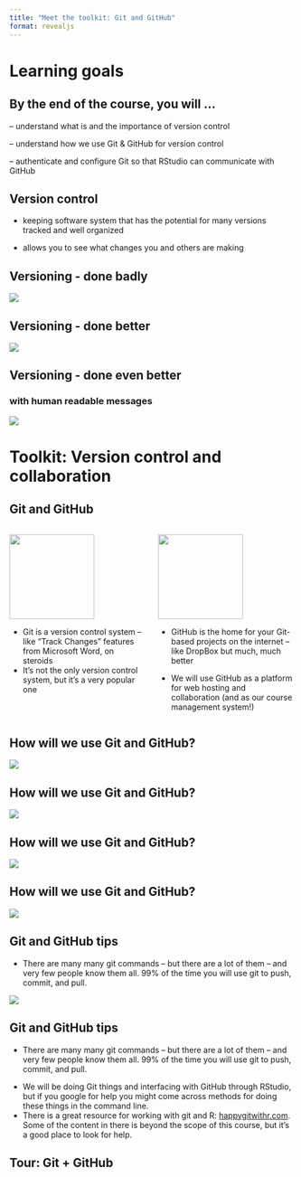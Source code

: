 ```yaml
---
title: "Meet the toolkit: Git and GitHub"
format: revealjs
---
```


# Learning goals

## By the end of the course, you will ...

::: incremental
-- understand what is and the importance of version control

-- understand how we use Git & GitHub for version control  

-- authenticate and configure Git so that RStudio can communicate with GitHub
:::

## Version control 

-   keeping software system that has the potential for many versions tracked and well organized 

-   allows you to see what changes you and others are making

## Versioning - done badly

![](images/phd_comics_vc.gif){fig-align="center"}

## Versioning - done better

![](images/lego-steps.png){fig-align="center"}

## Versioning - done even better

### with human readable messages

![](images/lego-steps-commit-messages.png){fig-align="center"}

# Toolkit: Version control and collaboration

## Git and GitHub {.smaller}

::: columns
::: {.column width="50%"}
![](images/git-logo.png){fig-alt="Git logo" fig-align="center" width="150"}

-   Git is a version control system -- like "Track Changes" features from Microsoft Word, on steroids
-   It's not the only version control system, but it's a very popular one
:::

::: {.column width="50%"}
![](images/github-logo.png){fig-alt="GitHub logo" fig-align="center" width="150"}

-   GitHub is the home for your Git-based projects on the internet -- like DropBox but much, much better

-   We will use GitHub as a platform for web hosting and collaboration (and as our course management system!)
:::
:::

## How will we use Git and GitHub?

![](images/whole-game-01.png){fig-align="center"}

## How will we use Git and GitHub?

![](images/whole-game-02.png){fig-align="center"}

## How will we use Git and GitHub?

![](images/whole-game-03.png){fig-align="center"}

## How will we use Git and GitHub?

![](images/whole-game-04.png){fig-align="center"}

## Git and GitHub tips {.smaller}

-   There are many many git commands -- but there are a lot of them -- and very few people know them all. 99% of the time you will use git to push, commit, and pull.

![](images/pcp-git.png){fig-align="center"}

## Git and GitHub tips {.smaller}

-   There are many many git commands -- but there are a lot of them -- and very few people know them all. 99% of the time you will use git to push, commit, and pull.

::: incremental
-   We will be doing Git things and interfacing with GitHub through RStudio, but if you google for help you might come across methods for doing these things in the command line.
-   There is a great resource for working with git and R: [happygitwithr.com](http://happygitwithr.com/). Some of the content in there is beyond the scope of this course, but it's a good place to look for help.
:::

## Tour: Git + GitHub
